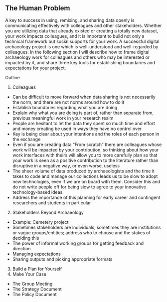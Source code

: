 ## The Human Problem

A key to success in using, remixing, and sharing data openly is communicating effectively with colleagues and other stakeholders. Whether you are utilizing data that already existed or creating a totally new dataset, your work impacts colleagues, and it is important to build not only a technical framework but social supports for your work. A successful digital archaeology project is one which is well-understood and well-regarded by colleagues. In the following section I will describe how to frame digital archaeology work for colleagues and others who may be interested or impacted by it, and share three key tools for establishing boundaries and expectations for your project.

Outline

1. Colleagues
  + Can be difficult to move forward when data sharing is not necessarily the norm, and there are not norms around how to do it
  + Establish boundaries regarding what you are doing
  + Explain why what you are doing is part of, rather than separate from, previous meaningful work in your research realm
  + People are hesitant to let the data they spent so much time and effort and money creating be used in ways they have no control over
  + Key is being clear about your intentions and the roles of each person in the exchange
  + Even if you are creating data "From scratch" there are colleagues whose work will be impacted by your contribution, so thinking about how your work interfaces with theirs will allow you to more carefully plan so that your work is seen as a positive contribution to the literature rather than disruptive in a negative way, or even worse, useless
  + The sheer volume of data produced by archaeologists and the time it takes to code and manage our collections leads us to be slow to adopt new technologies, even if we are on board with them. Consider this and do not write people off for being slow to agree to your innovative technology-based ideas.
  + Address the importance of this planning for early career and contingent researchers and students in particular
2. Stakeholders Beyond Archaeology
  + Example: Cemetery project
  + Sometimes stakeholders are individuals, sometimes they are institutions or vague groups/entities; address who to choose and the stakes of deciding this
  + The power of informal working groups for getting feedback and direction
  + Managing expectations
  + Sharing outputs and picking appropriate formats
3. Build a Plan for Yourself
4. Make Your Case
  + The Group Meeting
  + The Strategy Document
  + The Policy Document
